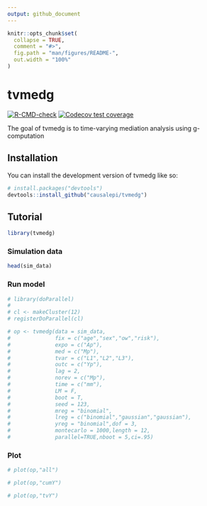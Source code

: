 ```yaml
---
output: github_document
---
```


<!-- README.md is generated from README.Rmd. Please edit that file -->

```r
knitr::opts_chunk$set(
  collapse = TRUE,
  comment = "#>",
  fig.path = "man/figures/README-",
  out.width = "100%"
)
```

# tvmedg

<!-- badges: start -->
[![R-CMD-check](https://github.com/causalepi/tvmedg/actions/workflows/R-CMD-check.yaml/badge.svg)](https://github.com/causalepi/tvmedg/actions/workflows/R-CMD-check.yaml)
[![Codecov test coverage](https://codecov.io/gh/causalepi/tvmedg/graph/badge.svg)](https://app.codecov.io/gh/causalepi/tvmedg)
<!-- badges: end -->

The goal of tvmedg is to time-varying mediation analysis using g-computation

## Installation

You can install the development version of tvmedg like so:

``` r
# install.packages("devtools")
devtools::install_github("causalepi/tvmedg")
```

## Tutorial

```r
library(tvmedg)
```

### Simulation data

```r
head(sim_data)
```

### Run model

```r
# library(doParallel)
# 
# cl <- makeCluster(12)
# registerDoParallel(cl)

# op <- tvmedg(data = sim_data,
#              fix = c("age","sex","ow","risk"),
#              expo = c("Ap"),
#              med = c("Mp"),
#              tvar = c("L1","L2","L3"),
#              outc = c("Yp"),
#              lag = 2,
#              norev = c("Mp"),
#              time = c("mm"),
#              LM = F,
#              boot = T,
#              seed = 123,
#              mreg = "binomial",
#              lreg = c("binomial","gaussian","gaussian"),
#              yreg = "binomial",dof = 3,
#              montecarlo = 1000,length = 12,
#              parallel=TRUE,nboot = 5,ci=.95)
```

### Plot

```r
# plot(op,"all")
```

```r
# plot(op,"cumY")
```

```r
# plot(op,"tvY")
```
